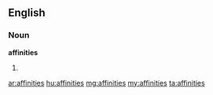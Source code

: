 ==English==
===Noun===
'''affinities'''
# {{plural of|[[affinity]]}}

[[ar:affinities]]
[[hu:affinities]]
[[mg:affinities]]
[[my:affinities]]
[[ta:affinities]]